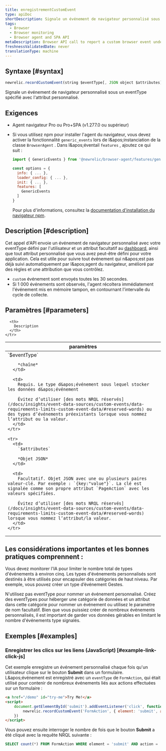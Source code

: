 ```yaml
---
title: enregistrementCustomEvent
type: apiDoc
shortDescription: Signale un événement de navigateur personnalisé sous un eventType spécifié avec l'attribut personnalisé.
tags:
  - Browser
  - Browser monitoring
  - Browser agent and SPA API
metaDescription: Browser API call to report a custom browser event under a specified eventType with custom attributes.
freshnessValidatedDate: never
translationType: machine
---
```


## Syntaxe [#syntax]

```js
newrelic.recordCustomEvent(string $eventType[, JSON object $attributes])
```

Signale un événement de navigateur personnalisé sous un eventType spécifié avec l&apos;attribut personnalisé.

## Exigences

* Agent navigateur Pro ou Pro+SPA (v1.277.0 ou supérieur)

* Si vous utilisez npm pour installer l&apos;agent du navigateur, vous devez activer la fonctionnalité `generic_events` lors de l&amp;apos;instanciation de la classe `BrowserAgent` . Dans l&amp;apos;éventail `features` , ajoutez ce qui suit :

  ```js
  import { GenericEvents } from '@newrelic/browser-agent/features/generic_events';

  const options = {
    info: { ... },
    loader_config: { ... },
    init: { ... },
    features: [
      GenericEvents
    ]
  }
  ```

  Pour plus d&apos;informations, consultez la [documentation d&apos;installation du navigateur npm](https://www.npmjs.com/package/@newrelic/browser-agent#new-relic-browser-agent).

## Description [#description]

Cet appel d&apos;API envoie un événement de navigateur personnalisé avec votre eventType défini par l&apos;utilisateur et un attribut facultatif au [dashboard](/docs/query-your-data/explore-query-data/dashboards/introduction-new-relic-one-dashboards), ainsi que tout attribut personnalisé que vous avez peut-être défini pour votre application. Cela est utile pour suivre tout événement qui n&amp;apos;est pas déjà suivi automatiquement par l&amp;apos;agent du navigateur, amélioré par des règles et une attribution que vous contrôlez.

* `custom` événement sont envoyés toutes les 30 secondes.
* Si 1 000 événements sont observés, l&apos;agent récoltera immédiatement l&apos;événement mis en mémoire tampon, en contournant l&apos;intervalle du cycle de collecte.

## Paramètres [#parameters]

<table>
  <thead>
    <tr>
      <th width="25%">
        paramètres
      </th>

      <th>
        Description
      </th>
    </tr>
  </thead>

  <tbody>
    <tr>
      <td>
        `$eventType`

        *chaîne*
      </td>

      <td>
        Requis. Le type d&apos;événement sous lequel stocker les données d&apos;événement

        Évitez d’utiliser [des mots NRQL réservés](/docs/insights/event-data-sources/custom-events/data-requirements-limits-custom-event-data/#reserved-words) ou des types d’événements préexistants lorsque vous nommez l’attribut ou la valeur.
      </td>
    </tr>

    <tr>
      <td>
        `$attributes`

        *Objet JSON*
      </td>

      <td>
        Facultatif. Objet JSON avec une ou plusieurs paires valeur-clé. Par exemple : `{key:"value"}`. La clé est signalée comme son propre attribut `PageAction` avec les valeurs spécifiées.

        Évitez d’utiliser [des mots NRQL réservés](/docs/insights/event-data-sources/custom-events/data-requirements-limits-custom-event-data/#reserved-words) lorsque vous nommez l’attribut/la valeur.
      </td>
    </tr>
  </tbody>
</table>

## Les considérations importantes et les bonnes pratiques comprennent :

Vous devez monitorer l&apos;IA pour limiter le nombre total de types d&apos;événements à environ cinq. Les types d&apos;événements personnalisés sont destinés à être utilisés pour encapsuler des catégories de haut niveau. Par exemple, vous pouvez créer un type d’événement Gestes.

N&apos;utilisez pas eventType pour nommer un événement personnalisé. Créez des eventTypes pour héberger une catégorie de données et un attribut dans cette catégorie pour nommer un événement ou utilisez le paramètre de nom facultatif. Bien que vous puissiez créer de nombreux événements personnalisés, il est important de garder vos données gérables en limitant le nombre d&apos;événements type signalés.

## Exemples [#examples]

### Enregistrer les clics sur les liens (JavaScript) [#example-link-click-js]

Cet exemple enregistre un événement personnalisé chaque fois qu&apos;un utilisateur clique sur le bouton <DNT>**Submit**</DNT> dans un formulaire. L&amp;apos;événement est enregistré avec un `eventType` de `FormAction`, qui était utilisé pour contenir de nombreux événements liés aux actions effectuées sur un formulaire :

```html
<a href="/demo" id="try-me">Try Me!</a>
<script>
    document.getElementById('submit').addEventListener('click', function(e) {
        newrelic.recordCustomEvent('FormAction', { element: 'submit', action: 'click' });
    })
</script>
```

Vous pouvez ensuite interroger le nombre de fois que le bouton <DNT>**Submit**</DNT> a été cliqué avec la requête NRQL suivante :

```sql
SELECT count(*) FROM FormAction WHERE element = 'submit' AND action = 'click' SINCE 1 hour ago
```